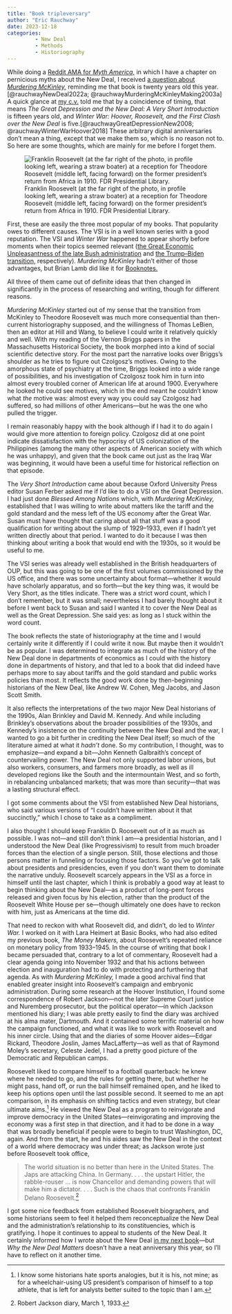 ```yaml
---
title: "Book tripleversary"
author: "Eric Rauchway"
date: 2023-12-18
categories:
         - New Deal
         - Methods
         - Historiography
---
```


While doing a [Reddit AMA for *Myth America,*](https://www.reddit.com/r/AskHistorians/comments/187kiyq/hello_im_eric_rauchway_a_historian_of_the_new/?rdt=53843) in which I have a chapter on pernicious myths about the New Deal, I received [a question about *Murdering McKinley,*](https://www.reddit.com/r/AskHistorians/comments/187kiyq/comment/kbfqmwp/) reminding me that book is twenty years old this year.[@rauchwayNewDeal2022a; @rauchwayMurderingMcKinleyMaking2003a] A quick glance at [my c.v.](http://htmlpreview.github.io/?https://github.com/erauchway/cv_pub/blob/main/rauchway_cv.html) told me that by a coincidence of timing, that means *The Great Depression and the New Deal: A Very Short Introduction* is fifteen years old, and *Winter War: Hoover, Roosevelt, and the First Clash over the New Deal* is five.[@rauchwayGreatDepressionNew2008; @rauchwayWinterWarHoover2018] These arbitrary digital anniversaries don't mean a thing, except that we make them so, which is no reason not to. So here are some thoughts, which are mainly for me before I forget them.

![Franklin Roosevelt (at the far right of the photo, in profile looking left, wearing a straw boater) at a reception for Theodore Roosevelt (middle left, facing forward) on the former president's return from Africa in 1910. FDR Presidential Library.](tr_fdr.png)

First, these are easily the three most popular of my books. That popularity owes to different causes. The VSI is in a well known series with a good reputation. The VSI and *Winter War* happened to appear shortly before moments when their topics seemed relevant ([the Great Economic Unpleasantness of the late Bush administration](https://www.npr.org/templates/story/story.php?storyId=95737884) and [the Trump--Biden transition,](https://www.vox.com/policy-and-politics/21563753/2020-election-trump-biden-transition-fdr-hoover) respectively). *Murdering McKinley* hadn't either of those advantages, but Brian Lamb did like it for [Booknotes.](https://booknotes.org/Watch/177827-1/Eric-Rauchway)

All three of them came out of definite ideas that then changed in significantly in the process of researching and writing, though for different reasons. 

*Murdering McKinley* started out of my sense that the transition from McKinley to Theodore Roosevelt was much more consequential than then-current historiography supposed, and the willingness of Thomas LeBien, then an editor at Hill and Wang, to believe I could write it relatively quickly and well. With my reading of the Vernon Briggs papers in the Massachusetts Historical Society, the book morphed into a kind of social scientific detective story. For the most part the narrative looks over Briggs's shoulder as he tries to figure out Czolgosz's motives. Owing to the amorphous state of psychiatry at the time, Briggs looked into a wide range of possibilities, and his investigation of Czolgosz took him in turn into almost every troubled corner of American life at around 1900. Everywhere he looked he could see motives, which in the end meant he couldn't know what *the* motive was: almost every way you could say Czolgosz had suffered, so had millions of other Americans---but he was the one who pulled the trigger. 

I remain reasonably happy with the book although if I had it to do again I would give more attention to foreign policy. Czolgosz did at one point indicate dissatisfaction with the hypocrisy of US colonization of the Philippines (among the many other aspects of American society with which he was unhappy), and given that the book came out just as the Iraq War was beginning, it would have been a useful time for historical reflection on that episode.

The *Very Short Introduction* came about because Oxford University Press editor Susan Ferber asked me if I'd like to do a VSI on the Great Depression. I had just done *Blessed Among Nations* which, with *Murdering McKinley,* established that I was willing to write about matters like the tariff and the gold standard and the mess left of the US economy after the Great War. Susan must have thought that caring about all that stuff was a good qualification for writing about the slump of 1929--1933, even if I hadn't yet written directly about that period. I wanted to do it because I was then thinking about writing a book that would end with the 1930s, so it would be useful to me. 

The VSI series was already well established in the British headquarters of OUP, but this was going to be one of the first volumes commissioned by the US office, and there was some uncertainty about format---whether it would have scholarly apparatus, and so forth---but the key thing was, it would be Very Short, as the titles indicate. There was a strict word count, which I don't remember, but it was small; nevertheless I had barely thought about it before I went back to Susan and said I wanted it to cover the New Deal as well as the Great Depression. She said yes: as long as I stuck within the word count.

The book reflects the state of historiography at the time and I would certainly write it differently if I could write it now. But maybe then it wouldn't be as popular. I was determined to integrate as much of the history of the New Deal done in departments of economics as I could with the history done in departments of history, and that led to a book that did indeed have perhaps more to say about tariffs and the gold standard and public works policies than most. It reflects the good work done by then-beginning historians of the New Deal, like Andrew W. Cohen, Meg Jacobs, and Jason Scott Smith. 

It also reflects the interpretations of the two major New Deal historians of the 1990s, Alan Brinkley and David M. Kennedy. And while including Brinkley's observations about the broader possibilities of the 1930s, and Kennedy's insistence on the continuity between the New Deal and the war, I wanted to go a bit further in crediting the New Deal itself; so much of the literature aimed at what it *hadn't* done. So my contribution, I thought, was to emphasize---and expand a bit---John Kenneth Galbraith's concept of countervailing power. The New Deal not only supported labor unions, but also workers, consumers, and farmers more broadly, as well as ill developed regions like the South and the intermountain West, and so forth, in rebalancing unbalanced markets; that was more than security---that was a lasting structural effect.

I got some comments about the VSI from established New Deal historians, who said various versions of "I couldn't have written about it that succinctly," which I chose to take as a compliment.

I also thought I should keep Franklin D. Roosevelt out of it as much as possible. I was not---and still don't think I am---a presidential historian, and I understood the New Deal (like Progressivism) to result from much broader forces than the election of a single person. Still, those elections and those persons matter in funneling or focusing those factors. So you've got to talk about presidents and presidencies, even if you don't want them to dominate the narrative unduly. Roosevelt scarcely appears in the VSI as a force in himself until the last chapter, which I think is probably a good way at least to begin thinking about the New Deal---as a product of long-pent forces released and given focus by his election, rather than the product of the Roosevelt White House per se---though ultimately one does have to reckon with him, just as Americans at the time did.

That need to reckon with what Roosevelt did, and didn't, do led to *Winter War.* I worked on it with Lara Heimert at Basic Books, who had also edited my previous book, *The Money Makers,* about Roosevelt's repeated reliance on monetary policy from 1933--1945. In the course of writing that book I became persuaded that, contrary to a lot of commentary, Roosevelt had a clear agenda going into November 1932 and that his actions between election and inauguration had to do with protecting and furthering that agenda. As with *Murdering McKinley,* I made a good archival find that enabled greater insight into Roosevelt's campaign and embryonic administration. During some research at the Hoover Institution, I found some correspondence of Robert Jackson---not the later Supreme Court justice and Nuremberg prosecutor, but the political operator---in which Jackson mentioned his diary; I was able pretty easily to find the diary was archived at his alma mater, Dartmouth. And it contained some terrific material on how the campaign functioned, and what it was like to work with Roosevelt and his inner circle. Using that and the diaries of some Hoover aides---Edgar Rickard, Theodore Joslin, James MacLafferty---as well as that of Raymond Moley's secretary, Celeste Jedel, I had a pretty good picture of the Democratic and Republican camps.

Roosevelt liked to compare himself to a football quarterback: he knew where he needed to go, and the rules for getting there, but whether he might pass, hand off, or run the ball himself remained open, and he liked to keep his options open until the last possible second. It seemed to me an apt comparison, in its emphasis on shifting tactics and even strategy, but clear ultimate aims.[^bignote] He viewed the New Deal as a program to reinvigorate and improve democracy in the United States---reinvigorating and improving the economy was a first step in that direction, and it had to be done in a way that was broadly beneficial if people were to begin to trust Washington, DC, again. And from the start, he and his aides saw the New Deal in the context of a world where democracy was under threat; as Jackson wrote just before Roosevelt took office,

> The world situation is no better than here in the United States. The Japs are attacking China. In Germany. . . . the upstart Hitler, the rabble-rouser … is now Chancellor and demanding powers that will make him a dictator. . . . Such is the chaos that confronts Franklin Delano Roosevelt.[^jackson] 

I got some nice feedback from established Roosevelt biographers, and some historians seem to feel it helped them reconceptualize the New Deal and the administration's relationship to its constituencies, which is gratifying. I hope it continues to appeal to students of the New Deal. It certainly informed how I wrote about the New Deal [in my next book](https://www.nytimes.com/2021/04/16/opinion/fdr-new-deal.html)---but *Why the New Deal Matters* doesn't have a neat anniversary this year, so I'll have to reflect on it another time.


[^bignote]: I know some historians hate sports analogies, but it is his, not mine; as for a wheelchair-using US president's comparison of himself to a top athlete, that is left for analysts better suited to the topic than I am.
[^jackson]: Robert Jackson diary, March 1, 1933.
